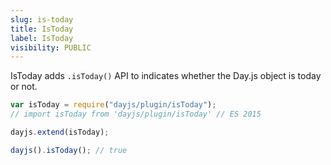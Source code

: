 ```yaml
---
slug: is-today
title: IsToday
label: IsToday
visibility: PUBLIC
---
```


IsToday adds `.isToday()` API to indicates whether the Day.js object is today or not.

```js
var isToday = require("dayjs/plugin/isToday");
// import isToday from 'dayjs/plugin/isToday' // ES 2015

dayjs.extend(isToday);

dayjs().isToday(); // true
```